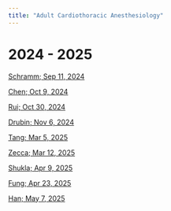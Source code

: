 ```yaml
---
title: "Adult Cardiothoracic Anesthesiology" 
---
```


# 2024 - 2025

[Schramm; Sep 11, 2024]()

[Chen; Oct 9, 2024]()

[Rui; Oct 30, 2024]()

[Drubin; Nov 6, 2024]()

[Tang; Mar 5, 2025]()

[Zecca; Mar 12, 2025]()

[Shukla; Apr 9, 2025]()

[Fung; Apr 23, 2025]()

[Han; May 7, 2025]()